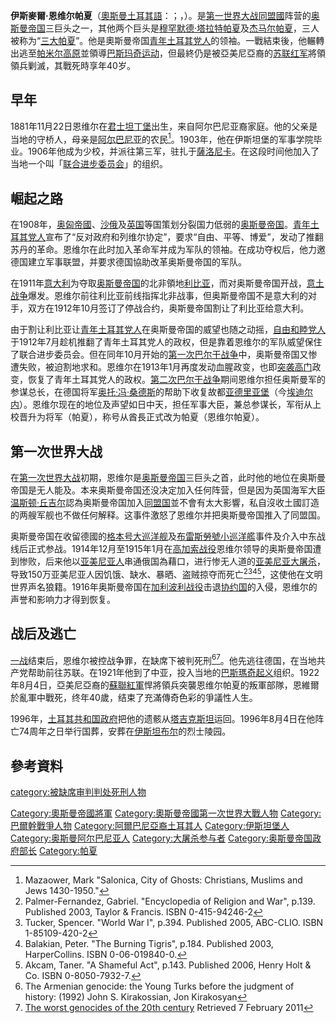 {{noteTA
|1=zh:鄂圖曼;zh-hans:奥斯曼;zh-hk:奧托曼;zh-tw:鄂圖曼;
|2=zh-hant:塔吉克;zh-hans:塔吉克斯坦;
}}
{{Infobox military person
|name=伊斯麥爾·恩維爾
|born={{Birth date|1881|11|22}}
|died={{death date and age|1922|8|4|1881|11|22}}
|birth_place={{OTE}}[[君士坦丁堡|君士坦丁堡]]
|placeofdeath={{flag|Russian SFSR|1918}}[[突厥斯坦蘇維埃社會主義自治共和國|突厥斯坦]]（今屬{{TJK}}）
|nationality={{OTE}}
|image=Ismail Enver.jpg
|caption=
|birth_name=Ismail Enver
|allegiance= {{OTE}}
|serviceyears=
|rank=國防部長
|commands=
|unit=第三軍
|battles=[[義土戰爭|義土戰爭]]、[[巴爾幹戰爭|巴爾幹戰爭]]、[[第一次世界大戰|第一次世界大戰]]、[[巴斯瑪奇運動|巴斯瑪奇運動]]
|awards=
|relations=
|laterwork=[[土耳其革命者|土耳其革命者]]
}}
'''伊斯麥爾·恩维尔帕夏'''（[[奧斯曼土耳其語|奧斯曼土耳其語]]：{{rtl-lang|ota|'''اسماعیل انور پاشا'''}}；{{lang-tr|'''İsmail Enver Paşa'''}}，{{bd|1881年|11月22日|1922年|8月4日|catIdx=Enver}}）。是[[第一世界大战|第一世界大战]][[同盟國_(第一次世界大戰)|同盟國]]阵营的[[奥斯曼帝国|奥斯曼帝国]]三巨头之一，其他两个巨头是[[穆罕默德·塔拉特帕夏|穆罕默德·塔拉特帕夏]]及[[杰马尔帕夏|杰马尔帕夏]]，三人被称为“[[三帕夏|三大帕夏]]”。他是奧斯曼帝国[[青年土耳其党人|青年土耳其党人]]的领袖。一戰結束後，他輾轉出逃至[[帕米尔高原|帕米尔高原]]並領導[[巴斯玛奇运动|巴斯玛奇运动]]，但最終仍是被亞美尼亞裔的[[苏联红军|苏联红军]]將領領兵剿滅，其戰死時享年40岁。

== 早年 ==
1881年11月22日恩维尔在[[君士坦丁堡|君士坦丁堡]]出生，来自阿尔巴尼亚裔家庭。他的父亲是当地的守桥人，母亲是[[阿尔巴尼亚|阿尔巴尼亚]]的农民<ref>Mazaower, Mark "Salonica, City of Ghosts: Christians, Muslims and Jews 1430-1950."</ref>。1903年，他在伊斯坦堡的军事学院毕业。1906年他成为少校，并派往第三军，驻扎于[[薩洛尼卡|薩洛尼卡]]。在这段时间他加入了当地一个叫「[[联合进步委员会|联合进步委员会]]」的组织。

== 崛起之路 ==
在1908年，[[奥匈帝國|奥匈帝國]]、[[沙俄|沙俄]]及[[英国|英国]]等国策划分裂国力低弱的[[奥斯曼帝国|奥斯曼帝国]]。[[青年土耳其党人|青年土耳其党人]]宣布了“反对政府和列维尔协定”，要求“自由、平等、博爱”，发动了推翻苏丹的革命。恩维尔在此时加入革命军并成为军队的领袖。在成功夺权后，他力邀德国建立军事联盟，并要求德国協助改革奥斯曼帝国的军队。

在1911年[[意大利|意大利]]为夺取[[奥斯曼帝国|奥斯曼帝国]]的北非領地[[利比亚|利比亚]]，而对奥斯曼帝国开战，[[意土战争|意土战争]]爆发。恩维尔前往利比亚前线指挥北非战事，但奥斯曼帝国不是意大利的对手，双方在1912年10月签订了停战合约，奥斯曼帝国割让了利比亚给意大利。

由于割让利比亚让[[青年土耳其党人|青年土耳其党人]]在奥斯曼帝国的威望也随之动摇，[[自由和睦党人|自由和睦党人]]于1912年7月趁机推翻了青年土耳其党人的政权，但是靠着恩维尔的军队威望保住了联合进步委员会。但在同年10月开始的[[第一次巴尔干战争|第一次巴尔干战争]]中，奥斯曼帝国又惨遭失败，被迫割地求和。恩维尔在1913年1月再度发动血腥政变，也即[[突袭高门|突袭高门]]政变，恢复了青年土耳其党人的政权。[[第二次巴尔干战争|第二次巴尔干战争]]期间恩维尔担任奥斯曼军的参谋总长，在德国将军[[奥托·冯·桑德斯|奥托·冯·桑德斯]]的帮助下收复故都[[亚德里亚堡|亚德里亚堡]]（今[[埃迪尔内|埃迪尔内]]）。恩维尔现在的地位及声望如日中天，担任军事大臣，兼总参谋长，军衔从上校晋升为将军（帕夏），称号从酋長正式改为帕夏（恩维尔帕夏）。

== 第一次世界大战 ==
在[[第一次世界大战|第一次世界大战]]初期，恩维尔是[[奥斯曼帝国|奥斯曼帝国]]三巨头之首，此时他的地位在奥斯曼帝国是无人能及。本来奥斯曼帝国还没决定加入任何阵营，但是因为英国海军大臣[[温斯顿·丘吉尔|温斯顿·丘吉尔]]認為奥斯曼帝国加入[[同盟國_(第一次世界大戰)|同盟国]]並不會有太大影響，私自沒收土國訂造的两艘军舰也不做任何解释。这事件激怒了恩维尔并把奥斯曼帝国推入了同盟国。

奥斯曼帝国在收留德國的[[格本号大巡洋舰|格本号大巡洋舰]]及[[布雷斯勞號小巡洋艦|布雷斯勞號小巡洋艦]]事件及介入中东战线后正式参战。1914年12月至1915年1月在[[高加索戰役_(第一次世界大戰)|高加索战役]]恩维尔领导的奥斯曼帝国遭到惨败，后来他以[[亚美尼亚人|亚美尼亚人]]串通俄国為藉口，进行惨无人道的[[亚美尼亚大屠杀|亚美尼亚大屠杀]]，导致150万亚美尼亚人因饥饿、缺水、暴晒、盗贼掠夺而死亡<ref>Palmer-Fernandez, Gabriel. "Encyclopedia of Religion and War", p.139. Published 2003, Taylor & Francis. ISBN 0-415-94246-2</ref><ref>Tucker, Spencer. "World War I", p.394. Published 2005, ABC-CLIO. ISBN 1-85109-420-2</ref><ref>Balakian, Peter. "The Burning Tigris", p.184. Published 2003, HarperCollins. ISBN 0-06-019840-0.</ref><ref>Akcam, Taner. "A Shameful Act", p.143. Published 2006, Henry Holt & Co. ISBN 0-8050-7932-7.</ref>，这使他在文明世界声名狼籍。1916年奥斯曼帝国在[[加利波利战役|加利波利战役]]击退[[协约国|协约国]]的入侵，恩维尔的声誉和影响力才得到恢复。

==战后及逃亡==
[[一战|一战]]结束后，恩维尔被控战争罪，在缺席下被判死刑<ref>The Armenian genocide: the Young Turks before the judgment of history: (1992) John S. Kirakossian, Jon Kirakosyan</ref><ref>[http://www.scaruffi.com/politics/dictat.html The worst genocides of the 20th century] {{Wayback|url=http://www.scaruffi.com/politics/dictat.html |date=20210306155908 }} Retrieved 7 February 2011</ref>。他先逃往德国，在当地共产党帮助前往苏联。在1921年他到了中亚，投入当地的[[巴斯瑪奇起义|巴斯瑪奇起义]]组织。1922年8月4日，亞美尼亞裔的[[蘇聯紅軍|蘇聯紅軍]]悍將{{tsl|en|Yakov Melkumov|雅科夫·梅爾庫莫夫}}領兵突襲恩维尔帕夏的叛軍部隊，恩維爾於亂軍中戰死，终年40歲，结束了充滿傳奇色彩的爭議性人生。

1996年，[[土耳其共和国政府|土耳其共和国政府]]把他的遗骸从[[塔吉克斯坦|塔吉克斯坦]]运回。1996年8月4日在他阵亡74周年之日举行国葬，安葬在[[伊斯坦布尔|伊斯坦布尔]]的烈士陵园。

== 參考資料 ==
{{Reflist}}

{{Commonscat|Enver Pasha}}

{{Authority control}}
{{DEFAULTSORT:Enver, İsmail}}
[[Category:奧斯曼帝國將軍|Category:奧斯曼帝國將軍]]
[[Category:奧斯曼帝國第一次世界大戰人物|Category:奧斯曼帝國第一次世界大戰人物]]
[[Category:巴爾幹戰爭人物|Category:巴爾幹戰爭人物]]
[[Category:阿爾巴尼亞裔土耳其人|Category:阿爾巴尼亞裔土耳其人]]
[[Category:伊斯坦堡人|Category:伊斯坦堡人]]
[[Category:奥斯曼阿尔巴尼亚人|Category:奥斯曼阿尔巴尼亚人]]
[[Category:大屠杀参与者|Category:大屠杀参与者]]
[[category:被缺席审判判处死刑人物|category:被缺席审判判处死刑人物]]
[[Category:奥斯曼帝国政府部长|Category:奥斯曼帝国政府部长]]
[[Category:帕夏|Category:帕夏]]